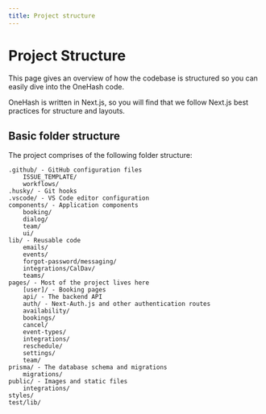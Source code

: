 ```yaml
---
title: Project structure
---
```


# Project Structure

This page gives an overview of how the codebase is structured so you can easily dive into the OneHash code.

OneHash is written in Next.js, so you will find that we follow Next.js best practices for structure and layouts.

## Basic folder structure

The project comprises of the following folder structure:

```text
.github/ - GitHub configuration files
    ISSUE_TEMPLATE/
    workflows/
.husky/ - Git hooks
.vscode/ - VS Code editor configuration
components/ - Application components
    booking/
    dialog/
    team/
    ui/
lib/ - Reusable code
    emails/
    events/
    forgot-password/messaging/
    integrations/CalDav/
    teams/
pages/ - Most of the project lives here
    [user]/ - Booking pages
    api/ - The backend API
    auth/ - Next-Auth.js and other authentication routes
    availability/
    bookings/
    cancel/
    event-types/
    integrations/
    reschedule/
    settings/
    team/
prisma/ - The database schema and migrations
    migrations/
public/ - Images and static files
    integrations/
styles/
test/lib/
```
